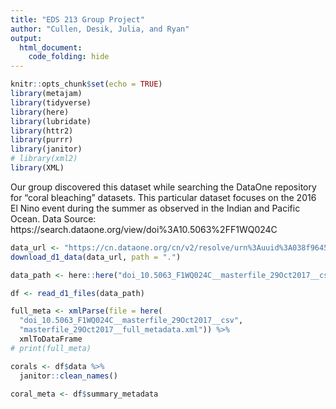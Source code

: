 ```yaml
---
title: "EDS 213 Group Project"
author: "Cullen, Desik, Julia, and Ryan"
output: 
  html_document:
    code_folding: hide
---
```


```r
knitr::opts_chunk$set(echo = TRUE)
library(metajam)
library(tidyverse)
library(here)
library(lubridate)
library(httr2)
library(purrr)
library(janitor)
# library(xml2)
library(XML)
```

Our group discovered this dataset while searching the DataOne repository for “coral bleaching” datasets. This particular dataset focuses on the 2016 El Nino event during the summer as observed in the Indian and Pacific Ocean. Data Source: https://search.dataone.org/view/doi%3A10.5063%2FF1WQ024C

```r
data_url <- "https://cn.dataone.org/cn/v2/resolve/urn%3Auuid%3A038f9645-39fd-42c7-ac4e-8c78f68f72dc"
download_d1_data(data_url, path = ".")
```
```r
data_path <- here::here("doi_10.5063_F1WQ024C__masterfile_29Oct2017__csv")
```

```r
df <- read_d1_files(data_path)
```

```r
full_meta <- xmlParse(file = here(
  "doi_10.5063_F1WQ024C__masterfile_29Oct2017__csv", 
  "masterfile_29Oct2017__full_metadata.xml")) %>% 
  xmlToDataFrame
# print(full_meta)
```

```r
corals <- df$data %>% 
  janitor::clean_names()

coral_meta <- df$summary_metadata
```

